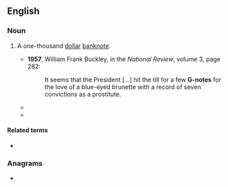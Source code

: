 {{also|gnote}}
==English==

===Noun===
{{en-noun|head=[[G]]-[[note]]}}

# {{lb|en|US|informal}} A one-thousand [[dollar]] [[banknote]].
#* '''1957''', William Frank Buckley, in the ''National Review'', volume 3, page 282:
#*: It seems that the President [...] hit the till for a few '''G-notes''' for the love of a blue-eyed brunette with a record of seven convictions as a prostitute.
#* {{quote-text|en|year=2000|author=Mark Ribowsky|title=Don't look back: Satchel Paige in the shadows of baseball|page=168|passage=Satch took receipt of his two '''G-notes''' at a propitious moment.}}
#* {{quote-text|en|year=2002|author=Julie Kenner|title=Nobody But You|passage=My tight-skirted kitten pressed two '''G-notes''' into my hand. "Please, Mr. Monroe. I don't know where else to turn."}}

====Related terms====
* {{l|en|c-note|C-note}}

===Anagrams===
* {{when|i|was|a|young|boy}}
